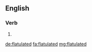 ==English==

===Verb===
{{head|en}}

# {{en-past of|flatulate}}

[[de:flatulated]]
[[fa:flatulated]]
[[mg:flatulated]]